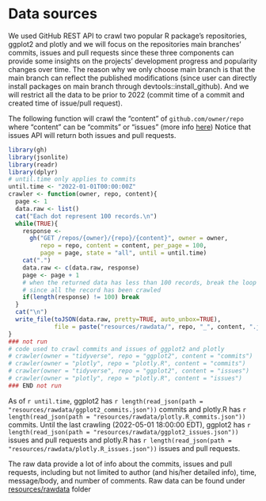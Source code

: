 # Data sources

We used GitHub REST API to crawl two popular R package's repositories, ggplot2 and plotly and we will focus on the repositories main branches' commits, issues and pull requests since these three components can provide some insights on the projects' development progress and popularity changes over time. The reason why we only choose main branch is that the main branch can reflect the published modifications (since user can directly install packages on main branch through devtools::install_github). And we will restrict all the data to be prior to 2022 (commit time of a commit and created time of issue/pull request). 


The following function will crawl the "content" of `github.com/owner/repo` where "content" can be "commits" or "issues" (more info [here](https://docs.github.com/en/rest){target="_blank"}) Notice that issues API will return both issues and pull requests.
```r
library(gh)
library(jsonlite)
library(readr)
library(dplyr)
# until.time only applies to commits
until.time <- "2022-01-01T00:00:00Z"
crawler <- function(owner, repo, content){
  page <- 1
  data.raw <- list()
  cat("Each dot represent 100 records.\n")
  while(TRUE){
    response <- 
      gh("GET /repos/{owner}/{repo}/{content}", owner = owner, 
         repo = repo, content = content, per_page = 100, 
         page = page, state = "all", until = until.time) 
    cat(".")
    data.raw <- c(data.raw, response)
    page <- page + 1
    # when the returned data has less than 100 records, break the loop 
    # since all the record has been crawled
    if(length(response) != 100) break
  }
  cat("\n")
  write_file(toJSON(data.raw, pretty=TRUE, auto_unbox=TRUE), 
             file = paste("resources/rawdata/", repo, "_", content, ".json", sep = ""))
}
### not run
# code used to crawl commits and issues of ggplot2 and plotly
# crawler(owner = "tidyverse", repo = "ggplot2", content = "commits")
# crawler(owner = "plotly", repo = "plotly.R", content = "commits")
# crawler(owner = "tidyverse", repo = "ggplot2", content = "issues")
# crawler(owner = "plotly", repo = "plotly.R", content = "issues")
### END not run
```

As of `r until.time`, ggplot2 has `r length(read_json(path = "resources/rawdata/ggplot2_commits.json"))` commits and plotly.R has `r length(read_json(path = "resources/rawdata/plotly.R_commits.json"))` commits. Until the last crawling (2022-05-01 18:00:00 EDT), ggplot2 has `r length(read_json(path = "resources/rawdata/ggplot2_issues.json"))` issues and pull requests and plotly.R has `r length(read_json(path = "resources/rawdata/plotly.R_issues.json"))` issues and pull requests. 

The raw data provide a lot of info about the commits, issues and pull requests, including but not limited to author (and his/her detailed info), time, message/body, and number of comments. Raw data can be found under [resources/rawdata](https://github.com/5293-project-statistical-graphics/final-project/tree/main/resources/rawdata){target="_blank} folder
